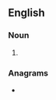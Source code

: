 {{also|wake-ups}}
==English==

===Noun===
{{head|en|noun form}}

# {{plural of|en|wakeup}}

===Anagrams===
* {{anagrams|en|a=aekpsuw|wakes up}}